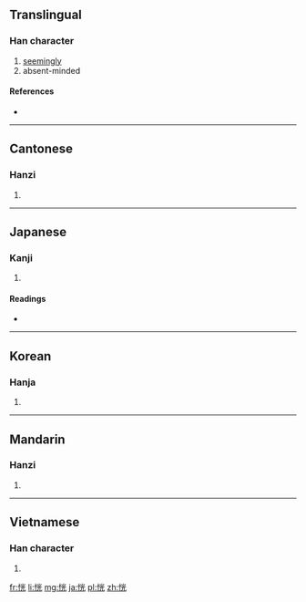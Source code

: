 ==Translingual==

===Han character===
{{Han char|rn=61|rad=心|as=06|sn=9|four=9901<sub>1</sub>|canj=心火一山 (PFMU)}}

# [[seemingly]]
# absent-minded

====References====
* {{Han ref|kx=0384.030|dkj=10546|dj=0714.210|hdz=42295.040|uh=604D|ud=24653|bh=ABE9|bd=44009}}

----

==Cantonese==

===Hanzi===
{{yue-hanzi|jyut=|y=fong2}}

# {{defn|Cantonese|sort=心06}}

----

==Japanese==

===Kanji===
{{ja-kanji|grade=|rs=心06}}

# {{defn|Japanese|sort=心06}}

====Readings====
* {{ja-readings|on=[[こう]] (kō)|kun=[[ほのか]] (honoka), [[うっとりする]] (uttorisuru), [[くらい]] (kurai)}}

----

==Korean==

===Hanja===
{{ko-hanja|hangeul=황|eumhun=|rv=hwang|mr=hwang|y=hwang}}

# {{defn|Korean|sort=心06}}

----

==Mandarin==

===Hanzi===
{{cmn-hanzi|pin=[[huǎng]] ([[huang3]])|wg=huang<sup>3</sup>}}

# {{defn|Mandarin|sort=心06}}

----

==Vietnamese==

===Han character===
{{vi-hantu|[[hoảng]], [[đoảng]]|rs=心06}}

# {{defn|Vietnamese|sort=心06}}

[[fr:恍]]
[[li:恍]]
[[mg:恍]]
[[ja:恍]]
[[pl:恍]]
[[zh:恍]]